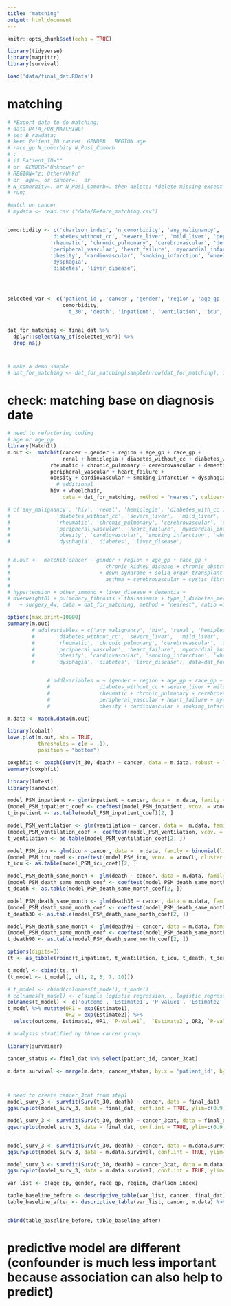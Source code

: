 ```yaml
---
title: "matching"
output: html_document
---
```


```r
knitr::opts_chunk$set(echo = TRUE)
```

```r
library(tidyverse)
library(magrittr)
library(survival)
```


```r
load('data/final_dat.RData')
```


# matching
```r
# *Export data to do matching;
# data DATA_FOR_MATCHING;
# set B.rawdata;
# keep Patient_ID cancer  GENDER   REGION age            
# race_gp N_comorbity N_Posi_Comorb  
# ;
# if Patient_ID="" 
# or  GENDER="Unknown" or     
# REGION="z: Other/Unkn"      
# or  age=. or cancer=.  or   
# N_comorbity=. or N_Posi_Comorb=. then delete; *delete missing except race because other and missing are mixed and theres a lot;
# run;

#match on cancer
# mydata <- read.csv ("data/Before_matching.csv")


comorbidity <- c('charlson_index', 'n_comorbidity', 'any_malignancy', 'hiv', 'renal', 'hemiplegia', 'diabetes_with_cc',
              'diabetes_without_cc', 'severe_liver', 'mild_liver', 'peptic_ulcer', 
              'rheumatic', 'chronic_pulmonary', 'cerebrovascular', 'dementia',
              'peripheral_vascular', 'heart_failure', 'myocardial_infarction', 
              'obesity', 'cardiovascular', 'smoking_infarction', 'wheelchair',
              'dysphagia',
              'diabetes', 'liver_disease')




selected_var <- c('patient_id', 'cancer', 'gender', 'region', 'age_gp', 'race_gp', 
                  comorbidity, 
                   't_30', 'death', 'inpatient', 'ventilation', 'icu', 'death_on_month_0', 'death30', 'death90')


dat_for_matching <- final_dat %>% 
  dplyr::select(any_of(selected_var)) %>% 
  drop_na()
```


#
```r
# make a demo sample
# dat_for_matching <- dat_for_matching[sample(nrow(dat_for_matching), 100000, replace = FALSE),]
```



# check: matching base on diagnosis date
```r
# need to refactoring coding
# age or age_gp
library(MatchIt)
m.out <-  matchit(cancer ~ gender + region + age_gp + race_gp +
                  renal + hemiplegia + diabetes_without_cc + diabetes_with_cc + mild_liver + severe_liver + peptic_ulcer + 
              rheumatic + chronic_pulmonary + cerebrovascular + dementia + 
              peripheral_vascular + heart_failure +
              obesity + cardiovascular + smoking_infarction + dysphagia +
                # additional 
              hiv + wheelchair,
                  data = dat_for_matching, method = "nearest", caliper=0.2, ratio = 1)

# c('any_malignancy', 'hiv', 'renal', 'hemiplegia', 'diabetes_with_cc',
#               'diabetes_without_cc', 'severe_liver',  'mild_liver', 'peptic_ulcer', 
#               'rheumatic', 'chronic_pulmonary', 'cerebrovascular', 'dementia', 
#               'peripheral_vascular', 'heart_failure', 'myocardial_infarction',
#               'obesity', 'cardiovascular', 'smoking_infarction', 'wheelchair',
#               'dysphagia', 'diabetes', 'liver_disease')


# m.out <-  matchit(cancer ~ gender + region + age_gp + race_gp + 
#                               chronic_kidney_disease + chronic_obstructive_pulmonary
#                             + down_syndrome + solid_organ_transplant + obesity01 + pregnancy + heart_failure +  coronary_artery_disease + cardiomyopathies + sickle_cell_disease + smoke_yn + type_2_diabetes_mellitus +
#                               asthma + cerebrovascular + cystic_fibrosis +
#                               
# hypertension + other_immuno + liver_disease + dementia +
# overweight01 + pulmonary_fibrosis + thalassemia + type_1_diabetes_mellitus
#   + surgery_4w, data = dat_for_matching, method = "nearest", ratio =1, caliper = 0.2)
```


```r
options(max.print=10000)
summary(m.out)
        # addlvariables = c('any_malignancy', 'hiv', 'renal', 'hemiplegia', 'diabetes_with_cc',
        #       'diabetes_without_cc', 'severe_liver',  'mild_liver', 'peptic_ulcer', 
        #       'rheumatic', 'chronic_pulmonary', 'cerebrovascular', 'dementia', 
        #       'peripheral_vascular', 'heart_failure', 'myocardial_infarction',
        #       'obesity', 'cardiovascular', 'smoking_infarction', 'wheelchair',
        #       'dysphagia', 'diabetes', 'liver_disease'), data=dat_for_matching)


             # addlvariables = ~ (gender + region + age_gp + race_gp + any_malignancy + hiv + renal + hemiplegia + diabetes_with_cc +
             #                diabetes_without_cc + severe_liver + mild_liver + peptic_ulcer + 
             #                rheumatic + chronic_pulmonary + cerebrovascular + dementia +
             #                peripheral_vascular + heart_failure + myocardial_infarction + 
             #                obesity + cardiovascular + smoking_infarction + wheelchair + dysphagia)^2)
```

```r
m.data <- match.data(m.out)
```


```r
library(cobalt)
love.plot(m.out, abs = TRUE,
          thresholds = c(m = .1),
          position = "bottom")
```


```r
coxphfit <- coxph(Surv(t_30, death) ~ cancer, data = m.data, robust = TRUE, cluster = subclass)
summary(coxphfit)
```


```r
library(lmtest)
library(sandwich)

```


```r
model_PSM_inpatient <- glm(inpatient ~ cancer, data =  m.data, family = binomial(link = "logit"))
(model_PSM_inpatient_coef <- coeftest(model_PSM_inpatient, vcov. = vcovCL, cluster = ~subclass))
t_inpatient <- as.table(model_PSM_inpatient_coef)[2, ]
```


```r
model_PSM_ventilation <- glm(ventilation ~ cancer, data =  m.data, family = binomial(link = "logit"))
(model_PSM_ventilation_coef <- coeftest(model_PSM_ventilation, vcov. = vcovCL, cluster = ~subclass))
t_ventilation <- as.table(model_PSM_ventilation_coef[2, ])
```


```r
model_PSM_icu <- glm(icu ~ cancer, data =  m.data, family = binomial(link = "logit"))
(model_PSM_icu_coef <- coeftest(model_PSM_icu, vcov. = vcovCL, cluster = ~subclass))
t_icu <- as.table(model_PSM_icu_coef)[2, ]
```
```r
model_PSM_death_same_month <- glm(death ~ cancer, data = m.data, family = binomial(link = "logit"))
(model_PSM_death_same_month_coef <- coeftest(model_PSM_death_same_month, vcov. = vcovCL, cluster = ~subclass))
t_death <- as.table(model_PSM_death_same_month_coef[2, ])
```


```r
model_PSM_death_same_month <- glm(death30 ~ cancer, data = m.data, family = binomial(link = "logit"))
(model_PSM_death_same_month_coef <- coeftest(model_PSM_death_same_month, vcov. = vcovCL, cluster = ~subclass))
t_death30 <- as.table(model_PSM_death_same_month_coef[2, ])
```

```r
model_PSM_death_same_month <- glm(death90 ~ cancer, data = m.data, family = binomial(link = "logit"))
(model_PSM_death_same_month_coef <- coeftest(model_PSM_death_same_month, vcov. = vcovCL, cluster = ~subclass))
t_death90 <- as.table(model_PSM_death_same_month_coef[2, ])
```


```r
options(digits=3)
(t <- as_tibble(rbind(t_inpatient, t_ventilation, t_icu, t_death, t_death30, t_death90), rownames = 'outcome'))
```


```r
t_model <- cbind(ts, t)
(t_model <- t_model[, c(1, 2, 5, 7, 10)])
```

```r
# t_model <- rbind(colnames(t_model), t_model)
# colnames(t_model) <- c(simple logistic regression, , logistic regression with PSM, )
colnames(t_model) <- c('outcome', 'Estimate1', 'P-value1', 'Estimate2', 'P-value2' )
t_model %>% mutate(OR1 = exp(Estimate1),
                   OR2 = exp(Estimate2)) %>% 
  select(outcome, Estimate1, OR1, `P-value1`,  `Estimate2`, OR2, `P-value2`)
```



```r
# analysis stratified by three cancer group

library(survminer)

cancer_status <- final_dat %>% select(patient_id, cancer_3cat)

m.data.survival <- merge(m.data, cancer_status, by.x = 'patient_id', by.y='patient_id',  all.x=TRUE)



# need to create cancer_3cat from step1 
model_surv_3 <- survfit(Surv(t_30, death) ~ cancer, data = final_dat)
ggsurvplot(model_surv_3, data = final_dat, conf.int = TRUE, ylim=c(0.9, 1))

model_surv_3 <- survfit(Surv(t_30, death) ~ cancer_3cat, data = final_dat)
ggsurvplot(model_surv_3, data = final_dat, conf.int = TRUE, ylim=c(0.9, 1))


model_surv_3 <- survfit(Surv(t_30, death) ~ cancer, data = m.data.survival) 
ggsurvplot(model_surv_3, data = m.data.survival, conf.int = TRUE, ylim=c(0.9, 1))

model_surv_3 <- survfit(Surv(t_30, death) ~ cancer_3cat, data = m.data.survival) 
ggsurvplot(model_surv_3, data = m.data.survival, conf.int = TRUE, ylim=c(0.9, 1))
```

```r
var_list <- c(age_gp, gender, race_gp, region, charlson_index)

table_baseline_before <- descriptive_table(var_list, cancer, final_dat) %>% select(-c(Total)) 
table_baseline_after <- descriptive_table(var_list, cancer, m.data) %>% select(-c(variable, level, Total))


cbind(table_baseline_before, table_baseline_after)
```




# predictive model are different (confounder is much less important because association can also help to predict)



